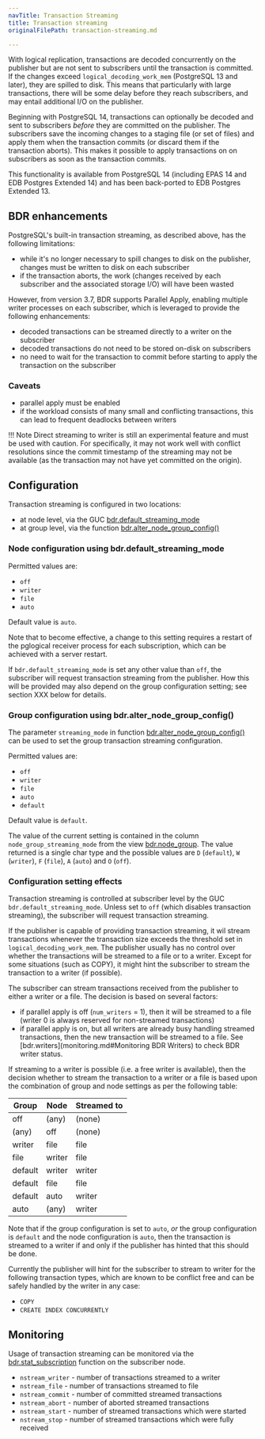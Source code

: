 ```yaml
---
navTitle: Transaction Streaming
title: Transaction streaming
originalFilePath: transaction-streaming.md

---
```


With logical replication, transactions are decoded concurrently on the publisher
but are not sent to subscribers until the transaction is committed. If the
changes exceed `logical_decoding_work_mem` (PostgreSQL 13 and later), they are
spilled to disk. This means that particularly with large transactions, there
will be some delay before they reach subscribers, and may entail additional I/O
on the publisher.

Beginning with PostgreSQL 14, transactions can optionally be decoded and sent to
subscribers *before* they are committed on the publisher. The subscribers save
the incoming changes to a staging file (or set of files) and apply them when
the transaction commits (or discard them if the transaction aborts). This makes
it possible to apply transactions on on subscribers as soon as the transaction
commits.

This functionality is available from PostgreSQL 14 (including EPAS 14 and
EDB Postgres Extended 14) and has been back-ported to EDB Postgres Extended 13.

## BDR enhancements

PostgreSQL's built-in transaction streaming, as described above, has the following
limitations:

-   while it's no longer necessary to spill changes to disk on the publisher, changes must
    be written to disk on each subscriber
-   if the transaction aborts, the work (changes received by each subscriber
    and the associated storage I/O) will have been wasted

However, from version 3.7, BDR supports Parallel Apply, enabling multiple writer
processes on each subscriber, which is leveraged to provide the following enhancements:

-   decoded transactions can be streamed directly to a writer on the subscriber
-   decoded transactions do not need to be stored on-disk on subscribers
-   no need to wait for the transaction to commit before starting to apply the
    transaction on the subscriber

### Caveats

-   parallel apply must be enabled
-   if the workload consists of many small and conflicting transactions, this can lead to
    frequent deadlocks between writers

!!! Note
    Direct streaming to writer is still an experimental feature and must be used with caution. For specifically, it may not work well with conflict resolutions since the commit timestamp of the streaming may not be available (as the transaction may not have yet committed on the origin).

## Configuration

Transaction streaming is configured in two locations:

-   at node level, via the GUC [bdr.default_streaming_mode](configuration#transaction-streaming)
-   at group level, via the function [bdr.alter_node_group_config()](nodes#bdralter_node_group_config)

### Node configuration using bdr.default_streaming_mode

Permitted values are:

-   `off`
-   `writer`
-   `file`
-   `auto`

Default value is `auto`.

Note that to become effective, a change to this setting requires a restart of the
pglogical receiver process for each subscription, which can be achieved with a server
restart.

If `bdr.default_streaming_mode` is set any other value than `off`, the
subscriber will request transaction streaming from the publisher. How this will
be provided may also depend on the group configuration setting; see section XXX
below for details.

### Group configuration using bdr.alter_node_group_config()

The parameter `streaming_mode` in function [bdr.alter_node_group_config()](nodes#bdralter_node_group_config)
can be used to set the group transaction streaming configuration.

Permitted values are:

-   `off`
-   `writer`
-   `file`
-   `auto`
-   `default`

Default value is `default`.

The value of the current setting is contained in the column `node_group_streaming_mode`
from the view [bdr.node_group](catalogs#bdrnode_group). The value returned is
a single char type and the possible values are `D` (`default`), `W` (`writer`),
`F` (`file`), `A` (`auto`) and `O` (`off`).

### Configuration setting effects

Transaction streaming is controlled at subscriber level by the GUC
`bdr.default_streaming_mode`. Unless set to `off` (which disables transaction
streaming), the subscriber will request transaction streaming.

If the publisher is capable of providing transaction streaming, it wil
stream transactions whenever the transaction size exceeds the threshold set in
`logical_decoding_work_mem`. The publisher usually has no control over whether
the transactions will be streamed to a file or to a writer. Except for some
situations (such as COPY), it might hint the subscriber to stream the
transaction to a writer (if possible).

The subscriber can stream transactions received from the publisher to
either a writer or a file. The decision is based on several factors:

-   if parallel apply is off (`num_writers` = 1), then it will be streamed to a file
    (writer 0 is always reserved for non-streamed transactions)
-   if parallel apply is on, but all writers are already busy handling streamed
    transactions, then the new transaction will be streamed to a file. See
    [bdr.writers]\(monitoring.md#Monitoring BDR Writers) to check BDR
    writer status.

If streaming to a writer is possible (i.e. a free writer is available), then the
decision whether to stream the transaction to a writer or a file is based upon
the combination of group and node settings as per the following table:

| Group   | Node   | Streamed to |
| ------- | ------ | ----------- |
| off     | (any)  | (none)      |
| (any)   | off    | (none)      |
| writer  | file   | file        |
| file    | writer | file        |
| default | writer | writer      |
| default | file   | file        |
| default | auto   | writer      |
| auto    | (any)  | writer      |

Note that if the group configuration is set to `auto`, *or* the group
configuration is `default` and the node configuration is `auto`,
then the transaction is streamed to a writer if and only if the
publisher has hinted that this should be done.

Currently the publisher will hint for the subscriber to stream to writer
for the following transaction types, which are known to be conflict free
and can be safely handled by the writer in any case:

-   `COPY`
-   `CREATE INDEX CONCURRENTLY`

## Monitoring

Usage of transaction streaming can be monitored via the [bdr.stat_subscription](catalogs#bdrstat_subscription)
function on the subscriber node.

-   `nstream_writer` - number of transactions streamed to a writer
-   `nstream_file` - number of transactions streamed to file
-   `nstream_commit` - number of committed streamed transactions
-   `nstream_abort` - number of aborted streamed transactions
-   `nstream_start` - number of streamed transactions which were started
-   `nstream_stop` -  number of streamed transactions which were fully received
